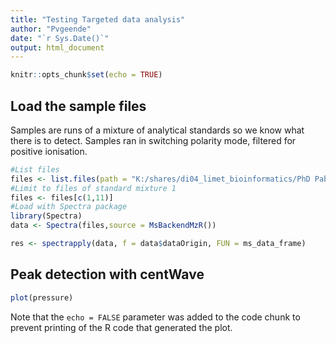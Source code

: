 ---
title: "Testing Targeted data analysis"
author: "Pvgeende"
date: "`r Sys.Date()`"
output: html_document
---

```{r setup, include=FALSE}
knitr::opts_chunk$set(echo = TRUE)
```

## Load the sample files

Samples are runs of a mixture of analytical standards so we know what there is to detect.
Samples ran in switching polarity mode, filtered for positive ionisation.


```{r}
#List files
files <- list.files(path = "K:/shares/di04_limet_bioinformatics/PhD Pablo/Tapex_test_STD_Environage/pos/", pattern = ".mzML",full.names = T)
#Limit to files of standard mixture 1
files <- files[c(1,11)]
#Load with Spectra package
library(Spectra)
data <- Spectra(files,source = MsBackendMzR())

res <- spectrapply(data, f = data$dataOrigin, FUN = ms_data_frame)


```

## Peak detection with centWave

```{r pressure, echo=FALSE}
plot(pressure)
```

Note that the `echo = FALSE` parameter was added to the code chunk to prevent printing of the R code that generated the plot.
